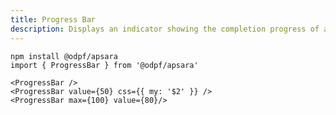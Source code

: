 ```yaml
---
title: Progress Bar
description: Displays an indicator showing the completion progress of a task, typically displayed as a progress bar.
---
```


<Preview>
  <Grid
    css={{
      width: "100%",
      gap: "$4",
    }}
  >

  <ProgressBar />
  <ProgressBar value={50} css={{ my: '$2' }} />
  <ProgressBar max={100} value={80}  />
  </Grid>
</Preview>


```tsx outline=true
npm install @odpf/apsara
import { ProgressBar } from '@odpf/apsara'

<ProgressBar />
<ProgressBar value={50} css={{ my: '$2' }} />
<ProgressBar max={100} value={80}/>
```
